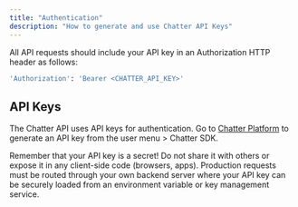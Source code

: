```yaml
---
title: "Authentication"
description: "How to generate and use Chatter API Keys"
---
```


All API requests should include your API key in an Authorization HTTP header as follows:

```bash
'Authorization': 'Bearer <CHATTER_API_KEY>'
```

## API Keys

The Chatter API uses API keys for authentication. Go to [Chatter Platform](https://platform.trychatter.ai) to generate an API key from the user menu > Chatter SDK.

Remember that your API key is a secret! Do not share it with others or expose it in any client-side code (browsers, apps). Production requests must be routed through your own backend server where your API key can be securely loaded from an environment variable or key management service.

